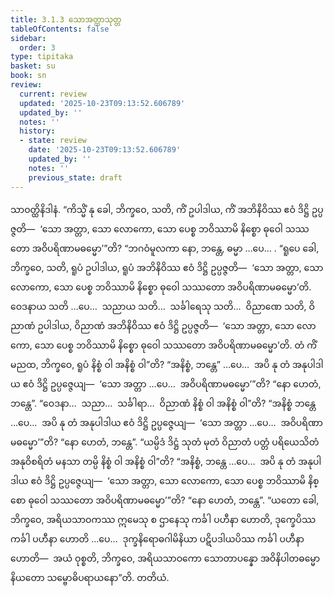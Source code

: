 ```yaml
---
title: 3.1.3 သောအတ္တာသုတ္တ
tableOfContents: false
sidebar:
  order: 3
type: tipitaka
basket: su
book: sn
review:
  current: review
  updated: '2025-10-23T09:13:52.606789'
  updated_by: ''
  notes: ''
  history:
  - state: review
    date: '2025-10-23T09:13:52.606789'
    updated_by: ''
    notes: ''
    previous_state: draft
---
```



<ReviewStatus review={frontmatter.review} showDetails={true} />

<HypothesisAnnotation frontmatter={frontmatter} />

<DynamicBreadcrumb />

<Division number="208" book="sn" e="ch" v="18" p="308">

<Paragraph number="918" book="sn">
သာဝတ္ထိနိဒါနံ. “ကိသ္မိံ နု ခေါ, ဘိက္ခဝေ, သတိ, ကိံ ဥပါဒါယ, ကိံ အဘိနိဝိဿ ဧဝံ ဒိဋ္ဌိ ဥပ္ပဇ္ဇတိ—  ‘သော အတ္တာ, သော လောကော, သော ပေစ္စ ဘဝိဿာမိ နိစ္စော ဓုဝေါ သဿတော အဝိပရိဏာမဓမ္မော’”တိ? “ဘဂဝံမူလကာ နော, ဘန္တေ, ဓမ္မာ …ပေ… .
</Paragraph>

<Paragraph number="919" book="sn">
“ရူပေ ခေါ, ဘိက္ခဝေ, သတိ, ရူပံ ဥပါဒါယ, ရူပံ အဘိနိဝိဿ ဧဝံ ဒိဋ္ဌိ ဥပ္ပဇ္ဇတိ—  ‘သော အတ္တာ, သော လောကော, သော ပေစ္စ ဘဝိဿာမိ နိစ္စော ဓုဝေါ သဿတော အဝိပရိဏာမဓမ္မော’တိ. ဝေဒနာယ သတိ …ပေ…  သညာယ သတိ…  သင်္ခါရေသု သတိ…  ဝိညာဏေ သတိ, ဝိညာဏံ ဥပါဒါယ, ဝိညာဏံ အဘိနိဝိဿ ဧဝံ ဒိဋ္ဌိ ဥပ္ပဇ္ဇတိ—  ‘သော အတ္တာ, သော လောကော, သော ပေစ္စ ဘဝိဿာမိ နိစ္စော ဓုဝေါ သဿတော အဝိပရိဏာမဓမ္မော’တိ.
</Paragraph>

<Paragraph number="920" book="sn">
တံ ကိံ မညထ, ဘိက္ခဝေ, ရူပံ နိစ္စံ ဝါ အနိစ္စံ ဝါ”တိ? “အနိစ္စံ, ဘန္တေ” …ပေ…  အပိ နု တံ အနုပါဒါယ ဧဝံ ဒိဋ္ဌိ ဥပ္ပဇ္ဇေယျ—  ‘သော အတ္တာ …ပေ…  အဝိပရိဏာမဓမ္မော’”တိ? “နော ဟေတံ, ဘန္တေ”. “ဝေဒနာ…  သညာ…  သင်္ခါရာ…  ဝိညာဏံ နိစ္စံ ဝါ အနိစ္စံ ဝါ”တိ? “အနိစ္စံ ဘန္တေ …ပေ…  အပိ နု တံ အနုပါဒါယ ဧဝံ ဒိဋ္ဌိ ဥပ္ပဇ္ဇေယျ—  ‘သော အတ္တာ …ပေ…  အဝိပရိဏာမဓမ္မော’”တိ? “နော ဟေတံ, ဘန္တေ”. “ယမ္ပိဒံ ဒိဋ္ဌံ သုတံ မုတံ ဝိညာတံ ပတ္တံ ပရိယေသိတံ အနုဝိစရိတံ မနသာ တမ္ပိ နိစ္စံ ဝါ အနိစ္စံ ဝါ”တိ? “အနိစ္စံ, ဘန္တေ …ပေ…  အပိ နု တံ အနုပါဒါယ ဧဝံ ဒိဋ္ဌိ ဥပ္ပဇ္ဇေယျ—  ‘သော အတ္တာ, သော လောကော, သော ပေစ္စ ဘဝိဿာမိ နိစ္စော ဓုဝေါ သဿတော အဝိပရိဏာမဓမ္မော’”တိ? “နော ဟေတံ, ဘန္တေ”.
</Paragraph>

<Paragraph number="921" book="sn">
“ယတော ခေါ, ဘိက္ခဝေ, အရိယသာဝကဿ ဣမေသု စ ဌာနေသု ကင်္ခါ ပဟီနာ ဟောတိ, ဒုက္ခေပိဿ ကင်္ခါ ပဟီနာ ဟောတိ …ပေ…  ဒုက္ခနိရောဓဂါမိနိယာ ပဋိပဒါယပိဿ ကင်္ခါ ပဟီနာ ဟောတိ—  အယံ ဝုစ္စတိ, ဘိက္ခဝေ, အရိယသာဝကော သောတာပန္နော အဝိနိပါတဓမ္မော နိယတော သမ္ဗောဓိပရာယနော”တိ.

</Paragraph>
</Division>

<Paragraph number="922" type="center" book="sn">
တတိယံ.
</Paragraph>